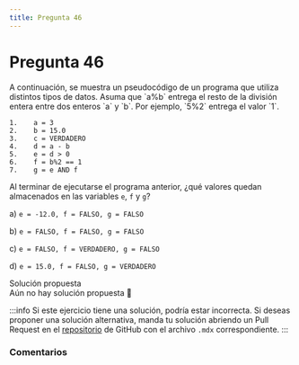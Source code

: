 ```yaml
---
title: Pregunta 46
---
```



# Pregunta 46

<div className="exercise">
A continuación, se muestra un pseudocódigo de un programa que utiliza distintos tipos de datos.
Asuma que `a%b` entrega el resto de la división entera entre dos enteros `a` y `b`. Por ejemplo, `5%2`
entrega el valor `1`.

```
1.    a = 3
2.    b = 15.0
3.    c = VERDADERO
4.    d = a - b
5.    e = d > 0
6.    f = b%2 == 1
7.    g = e AND f
```

Al terminar de ejecutarse el programa anterior, ¿qué valores quedan almacenados en las variables `e`, `f` y `g`?

a) `e = -12.0, f = FALSO, g = FALSO`

b) `e = FALSO, f = FALSO, g = FALSO`

c) `e = FALSO, f = VERDADERO, g = FALSO`

d) `e = 15.0, f = FALSO, g = VERDADERO`
</div>

<MDXDetails>
<summary>Solución propuesta</summary>

<div className="exercise">
Aún no hay solución propuesta 🥲
</div>

:::info
Si este ejercicio tiene una solución, podría estar incorrecta. Si deseas proponer una solución alternativa, manda tu solución abriendo
un Pull Request en el [repositorio](https://github.com/crow-rojas/apuntes-fundamentals/pulls) de GitHub con el archivo
`.mdx` correspondiente.
:::

</MDXDetails>

### Comentarios

<Disqus
  url="https://crow-rojas.github.io/apuntes-fundamentals/docs/engineering/computing/exercises/2023-2/p46"
  identifier="docs/engineering/computing/exercises/2023-2/p46"
  title="2023-2 Computación - Pregunta 46"
/>

